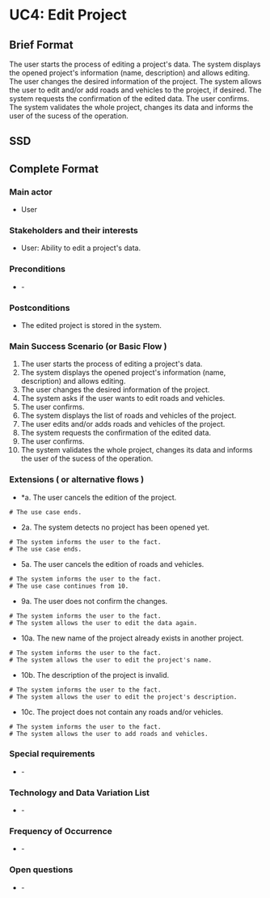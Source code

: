 = UC4: Edit Project =

== Brief Format ==

The user starts the process of editing a project's data. The system displays the opened project's information (name, description) and allows editing. The user changes the desired information of the project. The system allows the user to edit and/or add roads and vehicles to the project, if desired. The system requests the confirmation of the edited data. The user confirms. The system validates the whole project, changes its data and informs the user of the sucess of the operation.

== SSD ==

{{https://bitbucket.org/repo/pqBqye/images/3474882410-SSD%20UC4.png|SSD UC4.png}}

== Complete Format ==

=== Main actor ===
* User

=== Stakeholders and their interests ===
* User: Ability to edit a project's data.

=== Preconditions ===
* -

=== Postconditions ===
* The edited project is stored in the system.

=== Main Success Scenario (or Basic Flow ) ===

# The user starts the process of editing a project's data.
# The system displays the opened project's information (name, description) and allows editing.
# The user changes the desired information of the project.
# The system asks if the user wants to edit roads and vehicles.
# The user confirms.
# The system displays the list of roads and vehicles of the project.
# The user edits and/or adds roads and vehicles of the project.
# The system requests the confirmation of the edited data.
# The user confirms.
# The system validates the whole project, changes its data and informs the user of the sucess of the operation.

=== Extensions ( or alternative flows ) ===

* *a. The user cancels the edition of the project.
 # The use case ends.

* 2a. The system detects no project has been opened yet. 
 # The system informs the user to the fact.
 # The use case ends.

* 5a. The user cancels the edition of roads and vehicles.
 # The system informs the user to the fact.
 # The use case continues from 10.

* 9a. The user does not confirm the changes.
 # The system informs the user to the fact.
 # The system allows the user to edit the data again.

* 10a. The new name of the project already exists in another project.
 # The system informs the user to the fact.
 # The system allows the user to edit the project's name.

* 10b. The description of the project is invalid.
 # The system informs the user to the fact.
 # The system allows the user to edit the project's description.

* 10c. The project does not contain any roads and/or vehicles.
 # The system informs the user to the fact.
 # The system allows the user to add roads and vehicles.

=== Special requirements ===
* -

=== Technology and Data Variation List ===
* -

=== Frequency of Occurrence ===
* -

=== Open questions ===
* -